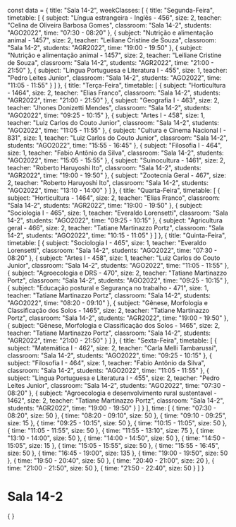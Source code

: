 const data = {
  title: "Sala 14-2",
  weekClasses: [
    {
      title: "Segunda-Feira",
      timetable: [
        {
          subject: "Língua estrangeira - Inglês - 456",
          size: 2,
          teacher: "Celina de Oliveira Barbosa Gomes",
          classroom: "Sala 14-2",
          students: "AGO2022",
          time: "07:30 - 08:20"
        },
        {
          subject: "Nutrição e alimentação animal - 1457",
          size: 2,
          teacher: "Leiliane Cristine de Souza",
          classroom: "Sala 14-2",
          students: "AGR2022",
          time: "19:00 - 19:50"
        },
        {
          subject: "Nutrição e alimentação animal - 1457",
          size: 2,
          teacher: "Leiliane Cristine de Souza",
          classroom: "Sala 14-2",
          students: "AGR2022",
          time: "21:00 - 21:50"
        },
        {
          subject: "Língua Portuguesa e Literatura I - 455",
          size: 1,
          teacher: "Pedro Leites Junior",
          classroom: "Sala 14-2",
          students: "AGO2022",
          time: "11:05 - 11:55"
        }
      ]
    },
    {
      title: "Terça-Feira",
      timetable: [
        {
          subject: "Horticultura - 1464",
          size: 2,
          teacher: "Elias Franco",
          classroom: "Sala 14-2",
          students: "AGR2022",
          time: "21:00 - 21:50"
        },
        {
          subject: "Geografia I - 463",
          size: 2,
          teacher: "Jhones Donizetti Mendes",
          classroom: "Sala 14-2",
          students: "AGO2022",
          time: "09:25 - 10:15"
        },
        {
          subject: "Artes I - 458",
          size: 1,
          teacher: "Luiz Carlos do Couto Junior",
          classroom: "Sala 14-2",
          students: "AGO2022",
          time: "11:05 - 11:55"
        },
        {
          subject: "Cultura e Cinema Nacional I - 831",
          size: 1,
          teacher: "Luiz Carlos do Couto Junior",
          classroom: "Sala 14-2",
          students: "AGO2022",
          time: "15:55 - 16:45"
        },
        {
          subject: "Filosofia I - 464",
          size: 1,
          teacher: "Fabio Antônio da Silva",
          classroom: "Sala 14-2",
          students: "AGO2022",
          time: "15:05 - 15:55"
        },
        {
          subject: "Suinocultura - 1461",
          size: 2,
          teacher: "Roberto Haruyoshi Ito",
          classroom: "Sala 14-2",
          students: "AGR2022",
          time: "19:00 - 19:50"
        },
        {
          subject: "Zootecnia Geral - 467",
          size: 2,
          teacher: "Roberto Haruyoshi Ito",
          classroom: "Sala 14-2",
          students: "AGO2022",
          time: "13:10 - 14:00"
        }
      ]
    },
    {
      title: "Quarta-Feira",
      timetable: [
        {
          subject: "Horticultura - 1464",
          size: 2,
          teacher: "Elias Franco",
          classroom: "Sala 14-2",
          students: "AGR2022",
          time: "19:00 - 19:50"
        },
        {
          subject: "Sociologia I - 465",
          size: 1,
          teacher: "Everaldo Lorensetti",
          classroom: "Sala 14-2",
          students: "AGO2022",
          time: "09:25 - 10:15"
        },
        {
          subject: "Agricultura geral - 466",
          size: 2,
          teacher: "Tatiane Martinazzo Portz",
          classroom: "Sala 14-2",
          students: "AGO2022",
          time: "10:15 - 11:05"
        }
      ]
    },
    {
      title: "Quinta-Feira",
      timetable: [
        {
          subject: "Sociologia I - 465",
          size: 1,
          teacher: "Everaldo Lorensetti",
          classroom: "Sala 14-2",
          students: "AGO2022",
          time: "07:30 - 08:20"
        },
        {
          subject: "Artes I - 458",
          size: 1,
          teacher: "Luiz Carlos do Couto Junior",
          classroom: "Sala 14-2",
          students: "AGO2022",
          time: "11:05 - 11:55"
        },
        {
          subject: "Agroecologia e DRS - 470",
          size: 2,
          teacher: "Tatiane Martinazzo Portz",
          classroom: "Sala 14-2",
          students: "AGO2022",
          time: "09:25 - 10:15"
        },
        {
          subject: "Educação postural e Segurança no trabalho - 471",
          size: 1,
          teacher: "Tatiane Martinazzo Portz",
          classroom: "Sala 14-2",
          students: "AGO2022",
          time: "08:20 - 09:10"
        },
        {
          subject: "Gênese, Morfologia e Classificação dos Solos - 1465",
          size: 2,
          teacher: "Tatiane Martinazzo Portz",
          classroom: "Sala 14-2",
          students: "AGR2022",
          time: "19:00 - 19:50"
        },
        {
          subject: "Gênese, Morfologia e Classificação dos Solos - 1465",
          size: 2,
          teacher: "Tatiane Martinazzo Portz",
          classroom: "Sala 14-2",
          students: "AGR2022",
          time: "21:00 - 21:50"
        }
      ]
    },
    {
      title: "Sexta-Feira",
      timetable: [
        {
          subject: "Matemática I - 462",
          size: 2,
          teacher: "Carla Melli Tambarussi",
          classroom: "Sala 14-2",
          students: "AGO2022",
          time: "09:25 - 10:15"
        },
        {
          subject: "Filosofia I - 464",
          size: 1,
          teacher: "Fabio Antônio da Silva",
          classroom: "Sala 14-2",
          students: "AGO2022",
          time: "11:05 - 11:55"
        },
        {
          subject: "Língua Portuguesa e Literatura I - 455",
          size: 2,
          teacher: "Pedro Leites Junior",
          classroom: "Sala 14-2",
          students: "AGO2022",
          time: "07:30 - 08:20"
        },
        {
          subject: "Agroecologia e desenvolvimento rural sustentavel - 1462",
          size: 2,
          teacher: "Tatiane Martinazzo Portz",
          classroom: "Sala 14-2",
          students: "AGR2022",
          time: "19:00 - 19:50"
        }
      ]
    }
  ],
  time: [
    {
      time: "07:30 - 08:20",
      size: 50
    },
    {
      time: "08:20 - 09:10",
      size: 50
    },
    {
      time: "09:10 - 09:25",
      size: 15
    },
    {
      time: "09:25 - 10:15",
      size: 50
    },
    {
      time: "10:15 - 11:05",
      size: 50
    },
    {
      time: "11:05 - 11:55",
      size: 50
    },
    {
      time: "11:55 - 13:10",
      size: 75
    },
    {
      time: "13:10 - 14:00",
      size: 50
    },
    {
      time: "14:00 - 14:50",
      size: 50
    },
    {
      time: "14:50 - 15:05",
      size: 15
    },
    {
      time: "15:05 - 15:55",
      size: 50
    },
    {
      time: "15:55 - 16:45",
      size: 50
    },
    {
      time: "16:45 - 19:00",
      size: 135
    },
    {
      time: "19:00 - 19:50",
      size: 50
    },
    {
      time: "19:50 - 20:40",
      size: 50
    },
    {
      time: "20:40 - 21:00",
      size: 20
    },
    {
      time: "21:00 - 21:50",
      size: 50
    },
    {
      time: "21:50 - 22:40",
      size: 50
    }
  ]
}

# Sala 14-2

<div>
    {
        <Grid
            title={data.title} 
            weekClasses={data.weekClasses} 
            time={data.time}
        />
    }
</div>